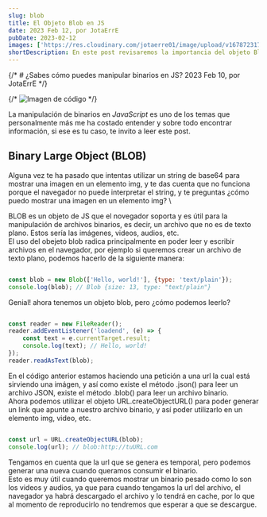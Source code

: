 ```yaml
---
slug: blob
title: El Objeto Blob en JS
date: 2023 Feb 12, por JotaErrE
pubDate: 2023-02-12
images: ['https://res.cloudinary.com/jotaerre01/image/upload/v1678723176/Portfolio/lis7c1lpyfezadhrcxxp.avif']
shortDescription: En este post revisaremos la importancia del objeto Blob, como nos ayuda en el manejo de Binarios y porque deberías conocerlo.
---
```


{/* # ¿Sabes cómo puedes manipular binarios en JS?
2023 Feb 10, por JotaErrE */}

{/* ![Imagen de código](https://cdn.pixabay.com/photo/2015/12/04/14/05/code-1076536_1280.jpg 'imgMdx') */}

La manipulación de binarios en _JavaScript_ es uno de los temas que personalmente más me ha costado entender y sobre todo encontrar información, si ese es tu caso, te invito a leer este post.

## Binary Large Object (BLOB)
Alguna vez te ha pasado que intentas utilizar un string de base64 para mostrar una imagen en un elemento img, y te das cuenta que no funciona porque el navegador no puede interpretar el string, y te preguntas ¿cómo puedo mostrar una imagen en un elemento img? \

BLOB es un objeto de JS que el novegador soporta y es útil para la manipulación de archivos binarios, es decir, un archivo que no es de texto plano. Estos sería las imágenes, videos, audios, etc. \
El uso del obejeto blob radica principalmente en poder leer y escribir archivos en el navegador, por ejemplo si queremos crear un archivo de texto plano, podemos hacerlo de la siguiente manera:

```js

const blob = new Blob(['Hello, world!'], {type: 'text/plain'});
console.log(blob); // Blob {size: 13, type: "text/plain"}
```

Genial! ahora tenemos un objeto blob, pero ¿cómo podemos leerlo?

```js

const reader = new FileReader();
reader.addEventListener('loadend', (e) => {
    const text = e.currentTarget.result;
    console.log(text); // Hello, world!
});
reader.readAsText(blob);
```
En el código anterior estamos haciendo una petición a una url la cual está sirviendo una imágen, y así como existe el método .json() para leer un archivo JSON, existe el método .blob() para leer un archivo binario. \
Ahora podemos utilizar el objeto URL.createObjectURL() para poder generar un link que apunte a nuestro archivo binario, y así poder utilizarlo en un elemento img, video, etc.

```js

const url = URL.createObjectURL(blob);
console.log(url); // blob:http://tuURL.com
```

Tengamos en cuenta que la url que se genera es temporal, pero podemos generar una nueva cuando queramos consumir el binario. \
Esto es muy útil cuando queremos mostrar un binario pesado como lo son los videos y audios, ya que para cuando tengamos la url del archivo, el navegador ya habrá descargado el archivo y lo tendrá en cache, por lo que al momento de reproducirlo no tendremos que esperar a que se descargue.
